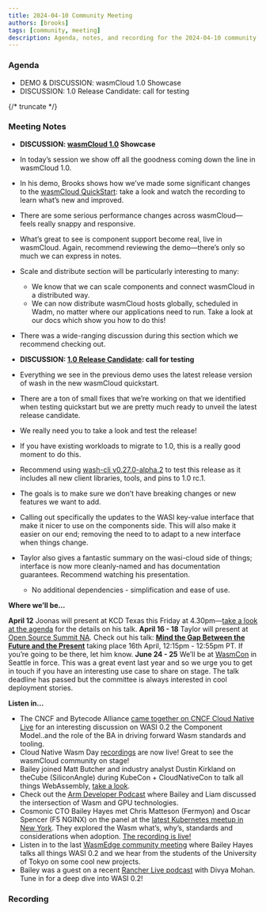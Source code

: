 ```yaml
---
title: 2024-04-10 Community Meeting
authors: [brooks]
tags: [community, meeting]
description: Agenda, notes, and recording for the 2024-04-10 community meeting
---
```



### Agenda

- DEMO & DISCUSSION: wasmCloud 1.0 Showcase
- DISCUSSION: 1.0 Release Candidate: call for testing

{/* truncate */}

### Meeting Notes

- **DISCUSSION: [wasmCloud 1.0](https://wasmcloud.com/docs/roadmap) Showcase**
- In today’s session we show off all the goodness coming down the line in wasmCloud 1.0.
- In his demo, Brooks shows how we’ve made some significant changes to the [wasmCloud QuickStart](https://wasmcloud.com/docs/1.0/tour/hello-world): take a look and watch the recording to learn what’s new and improved.
- There are some serious performance changes across wasmCloud—feels really snappy and responsive.
- What’s great to see is component support become real, live in wasmCloud. Again, recommend reviewing the demo—there’s only so much we can express in notes.
- Scale and distribute section will be particularly interesting to many:
    - We know that we can scale components and connect wasmCloud in a distributed way.
    - We can now distribute wasmCloud hosts globally, scheduled in Wadm, no matter where our applications need to run. Take a look at our docs which show you how to do this!
- There was a wide-ranging discussion during this section which we recommend checking out.

- **DISCUSSION: [1.0 Release Candidate](https://github.com/wasmCloud/wasmCloud/discussions/1855): call for testing**
- Everything we see in the previous demo uses the latest release version of wash in the new wasmCloud quickstart.
- There are a ton of small fixes that we’re working on that we identified when testing quickstart but we are pretty much ready to unveil the latest release candidate.
- We really need you to take a look and test the release!
- If you have existing workloads to migrate to 1.0, this is a really good moment to do this.
- Recommend using [wash-cli v0.27.0-alpha.2](https://github.com/wasmCloud/wasmCloud/releases/tag/wash-cli-v0.27.0-alpha.2) to test this release as it includes all new client libraries, tools, and pins to 1.0 rc.1.
- The goals is to make sure we don’t have breaking changes or new features we want to add.
- Calling out specifically the updates to the WASI key-value interface that make it nicer to use on the components side. This will also make it easier on our end; removing the need to to adapt to a new interface when things change.
- Taylor also gives a fantastic summary on the wasi-cloud side of things; interface is now more cleanly-named and has documentation guarantees. Recommend watching his presentation.
    - No additional dependencies - simplification and ease of use.

**Where we’ll be…**

**April 12** Joonas will present at KCD Texas this Friday at 4.30pm—[take a look at the agenda](https://community.cncf.io/events/details/cncf-kcd-texas-presents-kcd-texas-2024-austin/) for the details on his talk.
**April 16 - 18** Taylor will present at [Open Source Summit NA](https://events.linuxfoundation.org/open-source-summit-north-america/). Check out his talk: **[Mind the Gap Between the Future and the Present](https://ossna2024.sched.com/#)** taking place 16th April, 12:15pm - 12:55pm PT. If you’re going to be there, let him know.
**June 24 - 25** We’ll be at [WasmCon](https://events.linuxfoundation.org/wasmcon/) in Seattle in force. This was a great event last year and so we urge you to get in touch if you have an interesting use case to share on stage. The talk deadline has passed but the committee is always interested in cool deployment stories.

**Listen in…**

- The CNCF and Bytecode Alliance [came together on CNCF Cloud Native Live](https://www.youtube.com/watch?v=5Nv51foQ1mQ) for an interesting discussion on WASI 0.2 the Component Model..and the role of the BA in driving forward Wasm standards and tooling.
- Cloud Native Wasm Day [recordings](https://youtube.com/playlist?list=PLj6h78yzYM2MQteKoXxICTWiUdZYEw6RI&feature=shared) are now live! Great to see the wasmCloud community on stage!
- Bailey joined Matt Butcher and industry analyst Dustin Kirkland on theCube (SiliconAngle) during KubeCon + CloudNativeCon to talk all things WebAssembly, [take a look](https://www.youtube.com/watch?v=XU4TVukPs8g).
- Check out the [Arm Developer Podcast](https://www.youtube.com/watch?v=iDTHXGuqXAI) where Bailey and Liam discussed the intersection of Wasm and GPU technologies.
- Cosmonic CTO Bailey Hayes met Chris Matteson (Fermyon) and Oscar Spencer (F5 NGINX) on the panel at the [latest Kubernetes meetup in New York](https://www.meetup.com/new-york-kubernetes-meetup/events/297886914/). They explored the Wasm what’s, why’s, standards and considerations when adoption. [The recording is live!](https://youtu.be/ThcQNR-aVvI)
- Listen in to the last [WasmEdge community meeting](https://youtu.be/ttiE7g2Ojuk) where Bailey Hayes talks all things WASI 0.2 and we hear from the students of the University of Tokyo on some cool new projects.
- Bailey was a guest on a recent [Rancher Live podcast](https://www.youtube.com/watch?v=SPdzvL59tIA) with Divya Mohan. Tune in for a deep dive into WASI 0.2!

### Recording

<ReactPlayer url='https://www.youtube.com/watch?v=9_BdZ_3iT5w' controls />
